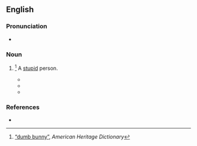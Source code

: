 ==English==

===Pronunciation===
* {{audio|en|en-au-dumb bunny.ogg|Audio (AU)}}

===Noun===
{{en-noun|dumb bunnies}}

# {{lb|en|slang|US|often|affectionate}}<ref>[https://books.google.com/books?id=9QuEiIMaBt0C&pg=PA126&lpg=PA126&dq=dumb+bunny&source=bl#v=onepage&q=dumb%20bunny “dumb bunny”], ''American Heritage Dictionary''</ref> A [[stupid]] person.
#* {{quote-book|en |year=1998|title=411 Joseph: A Play in Two Acts |author=Frawley Becker |page=|ISBN=087129883X|passage=And one day he pulls me out of the tenth grade to go work with him in the same shop, cutting patterns! Ao I can make some gelt! (''Angry'') ''From the tenth grade!'' No wonder I'm such a '''dumb bunny'''! While my brother Jules is finishing college, ready to become a chiropodist!}}
#* {{quote-book|en |year=2007|title=Pivotal Moments in Nursing|author=Beth Houser, ‎Kathy Player |page=107|ISBN=1930538197|passage=Grayce had a nursing instructor who “labeled” students and grouped them in unflattering ways. Grayce was put in the “'''dumb bunny'''” category. }}
#* {{quote-book|en |year=2015|title=Get In Trouble: Stories |author=Kelly Link |page=159|ISBN=1925095576|passage=His tone was dismissive. As if, Bunnatine, you '''dumb bunny'''.}}

===References===
* {{R:OneLook}}
<references />